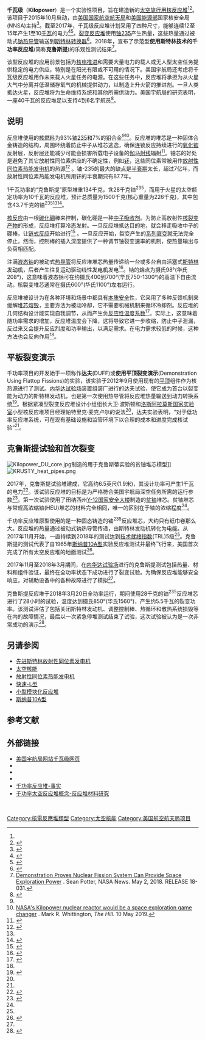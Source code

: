 {{Infobox nuclear reactor
| name        = 千瓦级反应堆
| image       = Kilopower experiment.jpg
| image_size  =
| caption     = 美国宇航局用于太空和行星表面的1千瓦功率核反应堆原型
| location    =
| coordinates = <!-- Use {{coord}} -->
| concept     = [[斯特林发动机|斯特林发动机]]
| generation  = 实验型
| reactor_line=
| type_label  =
| type        = <!-- Fertile material (if applicable, e.g. Th233) -->
| status      = 开发中
| fuel_type   = HEU
| fuel_state  = 固体(铸造圆柱体)
| spectrum_description    = <!-- Neutron energy spectrum (slow/fast) -->
| control     = [[碳化硼|碳化硼]]控制棒
| reflector   = [[氧化铍|氧化铍]]辐射反射体
| coolant     = [[钠|钠]][[热导管|热导管]] 
| moderator   =  
| electric    = 1-10千瓦
| thermal     = 4.3–43.3千瓦<sub>热效</sub>
| use         = 长期太空任务
| website     = {{URL|www.nasa.gov/directorates/spacetech/kilopower}}
}}
'''千瓦级'''（'''Kilopower'''）是一个实验性项目，旨在建造新的[[太空核能|太空旅行用核反应堆]]<ref name="DUFF-Gibson"/><ref name="Kilo_works">{{cite web |last1=Jan Wittry |first1=Gina Anderson |title=Demonstration Proves Nuclear Fission System Can Provide Space Exploration Power |url=https://www.nasa.gov/press-release/demonstration-proves-nuclear-fission-system-can-provide-space-exploration-power |publisher=NASA |access-date=May 2, 2018 |archive-date=2021-01-02 |archive-url=https://web.archive.org/web/20210102194049/https://www.nasa.gov/press-release/demonstration-proves-nuclear-fission-system-can-provide-space-exploration-power/ |dead-url=no }}</ref>。该项目于2015年10月启动，由[[美国国家航空航天局|美国国家航空航天局]]和[[美国能源部|美国能源部]]国家核安全局(NNSA)主持<ref>{{cite web|title=Kilopower Small Fission Technology (KP)|url=https://techport.nasa.gov/view/14405|website=TechPort.nasa.gov|publisher=NASA|access-date=16 May 2018|date=2011-08-09|archive-date=2020-10-01|archive-url=https://web.archive.org/web/20201001054138/https://techport.nasa.gov/view/14405|dead-url=no}}</ref>。截至2017年，千瓦级反应堆计划采用了四种尺寸，能够连续12至15年产生1至10[[瓦特|千瓦]]的电力<ref name="NASA_20171113">{{cite web |last1=Loura Hall |title=Powering Up NASA's Human Reach for the Red Planet |url=https://www.nasa.gov/directorates/spacetech/feature/Powering_Up_NASA_Human_Reach_for_the_Red_Planet |website=NASA.GOV |publisher=NASA |access-date=November 15, 2017 |archive-date=2020-11-09 |archive-url=https://web.archive.org/web/20201109030648/https://www.nasa.gov/directorates/spacetech/feature/Powering_Up_NASA_Human_Reach_for_the_Red_Planet/ |dead-url=no }}</ref><ref name="Space_Dev">{{cite journal|last1=McClure|first1=Patrick Ray|title=Space Nuclear Reactor Development|journal=Nuclear Engineering Capability Review|date=2017-03-06|volume=LA-UR-17-21904|page=16|url=http://permalink.lanl.gov/object/tr?what=info:lanl-repo/lareport/LA-UR-17-21904|access-date=16 May 2018|archive-date=2020-11-12|archive-url=https://web.archive.org/web/20201112015150/https://permalink.lanl.gov/object/tr?what=info%3Alanl-repo%2Flareport%2FLA-UR-17-21904|dead-url=no}}</ref>。[[核反应堆|裂变反应堆]]使用[[铀235|铀235]]产生热量，这些热量通过被动式[[钠|钠]][[热导管|热导管]]输送到[[斯特林发动机|斯特林转换器]]<ref name="Media_event20180118">{{cite web |title=Kilopower Project media slides |url=https://www.nasa.gov/sites/default/files/atoms/files/kilopower-media-event-charts-final-011618.pdf |website=NASA.GOV |publisher=NASA and Los Alamos |access-date=January 26, 2018 |archive-date=2020-11-11 |archive-url=https://web.archive.org/web/20201111233225/https://www.nasa.gov/sites/default/files/atoms/files/kilopower-media-event-charts-final-011618.pdf |dead-url=no }}</ref>。2018年，宣布了示范型'''使用斯特林技术的千功率反应堆'''(简称'''克鲁斯提''')的乐观性测试结果<ref name='Potter 2018'>[https://www.nasa.gov/press-release/demonstration-proves-nuclear-fission-system-can-provide-space-exploration-power Demonstration Proves Nuclear Fission System Can Provide Space Exploration Power] {{Wayback|url=https://www.nasa.gov/press-release/demonstration-proves-nuclear-fission-system-can-provide-space-exploration-power |date=20210102194049 }}. Sean Potter, NASA News. May 2, 2018. RELEASE 18-031.</ref>。

该型反应堆的应用前景包括为[[核电火箭|核电推进]]和需要大量电力的载人或无人型太空任务提供稳定的电力供应，特别是在阳光有限或不可用的情况下。美国宇航局还考虑将千瓦级反应堆用作未来载人火星任务的电源。在这些任务中，反应堆将承担为从火星大气中分离并低温储存氧气的机械提供动力，以制造上升火箭的推进剂。一旦人类抵达火星，反应堆将为生命维持系统和其他所需供动力。美国宇航局的研究表明，一座40千瓦的反应堆足以支持4到6名宇航员<ref>{{cite web|url=https://ntrs.nasa.gov/archive/nasa/casi.ntrs.nasa.gov/20170002010.pdf#page=8|title=NASA's Kilopower Reactor Development and the Path to Higher Power Missions|publisher=[[NASA|NASA]]|format=PDF|access-date=2021-02-20|archive-date=2020-11-11|archive-url=https://web.archive.org/web/20201111194607/https://ntrs.nasa.gov/archive/nasa/casi.ntrs.nasa.gov/20170002010.pdf#page=8|dead-url=no}}</ref>。

==说明==
反应堆使用的[[核燃料|核燃料]]为93%[[铀235|铀235]]和7%的[[钼|钼]]合金<ref name="AIAA"/><ref>[https://thehill.com/opinion/energy-environment/443068-nasas-kilopower-nuclear-reactor-would-be-a-space-exploration-game NASA's Kilopower nuclear reactor would be a space exploration game changer] {{Wayback|url=https://thehill.com/opinion/energy-environment/443068-nasas-kilopower-nuclear-reactor-would-be-a-space-exploration-game |date=20201211160001 }}. Mark R. Whittington, ''The Hill''. 10 May 2019.</ref>。反应堆的堆芯是一种固体合金铸造的结构，周围环绕着防止中子从堆芯逃逸，确保连锁反应持续进行的[[氧化铍|氧化铍]]反射层，反射层还能减少可能会损害所载电子设备的[[伽马射线|伽马射线]]辐射<ref>{{cite web |last1=Szondy |first1=David |title=NASA successfully tests next-generation space reactor |url=https://newatlas.com/nasa-krusty-reactor-nuclear/54465/ |website=New Atlas |publisher=GIZMAG PTY LTD |access-date=12 June 2018 |language=en |date=May 2, 2018 |archive-date=2020-11-09 |archive-url=https://web.archive.org/web/20201109012549/https://newatlas.com/nasa-krusty-reactor-nuclear/54465/ |dead-url=no }}</ref>。铀芯的好处是避免了其它放射性同位素供应的不确定性，例如[[钚|钚]]，这些同位素常被用作[[放射性同位素热能发电机|放射性同位素热能发电机]]的热源<ref>{{cite web|last1=Foust|first1=Jeff|title=Plutonium supply for NASA missions faces long-term challenges - SpaceNews.com|url=http://spacenews.com/plutonium-supply-for-nasa-missions-faces-long-term-challenges/|website=SpaceNews.com|access-date=16 May 2018|date=10 October 2017}}</ref> 。铀-235的最大的缺点是[[半衰期|半衰期]]太长，超过7亿年，而放射性同位素热能发电机所用钚的半衰期只有87.7年。

1千瓦功率的“克鲁斯提”原型堆重134千克，含28千克铀<sup>235</sup>，而用于火星的太空额定功率为10千瓦的反应堆，预计总质量为1500千克(核心重量为226千克)，其中包含43.7千克的铀<sup>235</sup><ref name="Space_Dev"/><ref name="Mars_Summit">{{cite journal|last1=McClure|first1=Patrick Ray|title=A small fission reactor for planetary surface and deep space power|date=2019-07-08|url=https://h2m.exploremars.org/wp-content/uploads/.../0515_0345_1B_PMcClure.pdf|access-date=16 July 2019}}{{Dead link}}</ref>。

[[核反应|核反应]]由一根[[碳化硼|碳化硼]]棒来控制，碳化硼是一种[[中子毒物|中子吸收剂]]。为防止高放射性[[核裂变产物|核裂变产物]]的形成，反应堆打算冷态发射。一旦反应堆抵达目的地，就会移走吸收中子的硼棒，让[[核链式反应|链式反应]]开始进行<ref name="AIAA">{{cite journal|last1=Gibson|first1=Ma rc A.|last2=Mason|first2=Lee|last3=Bowman|first3=Cheryl|last4=Poston|first4=David I.|last5=McClure|first5=Patrick R.|last6=Creasy|first6=John|last7=Robinson|first7=Chris|display-authors=3|title=Development of NASA's Small Fission Power System for Science and Human Exploration|journal=50th Joint Propulsion Conference|date=June 1, 2015|volume=NASA/TM-2015-218460|page=4|url=https://ntrs.nasa.gov/search.jsp?R=20150011642|access-date=16 May 2018}}</ref> 。一旦反应开始，裂变产生的[[衰变链|系列]][[放射性|衰变]]就无法完全停止。然而，控制棒的插入深度提供了一种调节铀裂变速率的机制，使热量输出与负荷相匹配。

注满[[钠|液态钠]]的被动式[[热导管|热导管]]将反应堆堆芯热量传递给一台或多台自由活塞式[[斯特林发动机|斯特林发动机]]，后者产生往复运动驱动线性[[发电机|发电机]]发电<ref>{{cite web |last1=Patrascu |first1=Daniel |title=NASA KRUSTY Nuclear Reactor Could Power Outposts on Mars for Years |url=https://www.autoevolution.com/news/nasa-krusty-nuclear-reactor-could-power-outposts-on-mars-for-years-125424.html |website=autoevolution |publisher=SoftNews NET |access-date=12 June 2018 |language=en-us |date=3 May 2018 |archive-date=2019-02-03 |archive-url=https://web.archive.org/web/20190203042454/https://www.autoevolution.com/news/nasa-krusty-nuclear-reactor-could-power-outposts-on-mars-for-years-125424.html |dead-url=no }}</ref>。钠的[[熔点|熔点]]为摄氏98°(华氏208°)，这意味着液态钠可在约摄氏400到700°(华氏750-1300°)的高温下自由流动。核裂变堆芯通常在摄氏600°(华氏1100°)左右运行。

反应堆被设计为在各种环境和场景中都具有[[本质安全|本质安全]]性，它采用了多种反馈机制来缓解[[堆芯熔毁|堆芯熔毁]]，主要方法为被动冷却，它不需要机械机制来循环冷却剂。反应堆的几何结构设计能实现自我调节，从而产生负[[燃料反应性温度系统|反应性温度系数]]<ref name="Nerva">{{cite web|title=KRUSTY: First of a New Breed of Reactors, Kilopower Part II|url=https://beyondnerva.wordpress.com/2017/11/19/krusty-first-of-a-new-breed-of-reactors-kilopower-part-ii/|website=Beyond NERVA|publisher=beyondnerva|access-date=16 May 2018|date=19 November 2017|archive-date=2018-10-30|archive-url=https://web.archive.org/web/20181030144636/https://beyondnerva.wordpress.com/2017/11/19/krusty-first-of-a-new-breed-of-reactors-kilopower-part-ii/|dead-url=no}}</ref>。实际上，这意味着随功率需求的增加，反应堆温度会下降，这将导致它进一步收缩，防止中子泄漏，反过来又会提升反应烈度和功率输出，以满足需求。在电力需求较低的时候，这种方法也会反向作用<ref name="Mars_Summit"/>。

==平板裂变演示==
千功率项目的开发始于一项称作'''达夫'''(DUFF)或'''使用平顶裂变演示'''(Demonstration Using Flattop Fissions)的实验，该实验于2012年9月使用现有的[[平顶_(临界组件)|平顶]]组件作为核热源进行了测试。[[内华达试验场|内华达试验场]]装置组装厂进行的达夫试验，使它成为首台以裂变能为动力的斯特林发动机，也是第一次使用热导管将反应堆热量输送到动力转换系统<ref name="DUFF-Poston">{{Cite journal|last1=Poston |last2=McClure |first1=David|first2=Patrick|date=January 2013|title=The DUFF experiment - What was learned?|url=https://www.researchgate.net/publication/288297377|journal=Nuclear an d Emerging Technologies for Space}}</ref>。根据紧凑型裂变反应堆设计小组组长大卫·波斯顿和[[洛斯阿拉莫斯国家实验室|洛斯阿拉莫斯国家实验室]]小型核反应堆项目经理帕特里克·麦克卢尔的说法<ref name="DUFF-Gibson"/>，达夫实验表明，“对于低功率反应堆系统，可在现有基础设施和监管环境下以合理的成本和进度完成核试验”<ref name="DUFF-Poston"/>。

==克鲁斯提试验和首次裂变==
[[File:Kilopower_DU_core.jpg|thumb]]制造的用于克鲁斯蒂实验的贫铀堆芯模型]]
[[File:KRUSTY_heat_pipes.png|thumb]]

2017年，克鲁斯提试验堆建成，它高约6.5英尺(1.9米)，其设计功率可产生1千瓦的电力<ref name="Mars_20170629">{{cite news |last1=Irene Klotz |title=NASA to Test Fission Power for Future Mars Colony |url=https://www.space.com/37348-nasa-fission-power-mars-colony.html |access-date=November 15, 2017 |work=Space.com |date=June 29, 2017 |archive-date=2020-02-22 |archive-url=https://web.archive.org/web/20200222052015/https://www.space.com/37348-nasa-fission-power-mars-colony.html |dead-url=no }}</ref>。该试验反应堆的目标是为严格符合美国宇航局深空任务所需的运行参数<ref>{{Cite web|url=https://ncsp.llnl.gov/TPRAgendas/2017/26_Sanchez_KRUSTY_MAR2017_R1.pdf|title=Kilowatt Reactor Using Stirling TechnologY (KRUSTY) Experiment Update Marcy 2017|last=Sanchez|first=Rene|date=March 2017|website=National Criticality Experiments Research Center|access-date=April 25, 2018|archive-date=2020-09-21|archive-url=https://web.archive.org/web/20200921123848/https://ncsp.llnl.gov/TPRAgendas/2017/26_Sanchez_KRUSTY_MAR2017_R1.pdf|dead-url=no}}</ref>。第一次试验使用了田纳西州[[Y-12国家安全大楼|Y-12国家安全大楼]]制造的[[贫铀|贫铀]]堆芯。贫铀堆芯与常规高[[浓缩铀|浓缩铀]](HEU)堆芯的材料完全相同，唯一的区别在于铀的浓缩程度<ref name="DUFF-Gibson"/>。

千功率反应堆原型使用的是一种固态铸造的铀<sup>235</sup>反应堆芯，大约只有纸巾卷那么大。反应堆的热量通过被动式钠热导管传递，由斯特林发动机转化为电能。从2017年11月开始，一直持续到2018年的测试达到[[技术就绪指数|技术就绪指数]](TRL)5级<ref name="NASA_20171113" />。克鲁斯提的测试代表了自1965年[[斯纳普10A型|斯纳普10A型]]实验反应堆测试并最终飞行来，美国首次完成了所有太空反应堆的地面测试<ref name="DUFF-Gibson">{{Cite web |url=https://ntrs.nasa.gov/archive/nasa/casi.ntrs.nasa.gov/20170002010.pdf |title=NASA's Kilopower Reactor Development and the Path to Higher Power Missions |last1=Gibson |first1=Marc |last2=Oleson |first2=Steven |last3=Poston |first3=David |last4=McClure |first4=Patrick |website=NASA |access-date=March 25, 2018 |archive-date=2020-11-11 |archive-url=https://web.archive.org/web/20201111194607/https://ntrs.nasa.gov/archive/nasa/casi.ntrs.nasa.gov/20170002010.pdf |dead-url=no }}</ref>。

2017年11月至2018年3月期间，在[[内华达试验场|内华达试验场]]进行的克鲁斯提测试包括热量、材料和组件验证，最终在全功率状态下成功进行了裂变试验。为确保反应堆能够安全响应，对辅助设备中的各种故障进行了模拟<ref name="Kilo_works"/>。

克鲁斯提反应堆于2018年3月20日全功率运行，期间使用28千克的铀<sup>235</sup>反应堆芯进行了28小时的试验，温度达到摄氏850°(华氏1560°)，产生约5.5千瓦的裂变功率。该测试评估了包括关闭斯特林发动机、调整控制棒、热循环和散热系统损毁等在内的故障情况，最后以一次紧急停堆测试结束了试验，这次试验被认为是一次非常成功的演示<ref name="Nerva III">{{cite web|title=KRUSTY: We Have Fission! K ilopower part III|url=https://beyondnerva.wordpress.com/2018/05/02/krusty-we-have-fission-kilopower-part-iii/|website=Beyond NERVA|publisher=beyondnerva|access-date=16 May 2018|date=2 May 2018|archive-date=2021-01-31|archive-url=https://web.archive.org/web/20210131093239/https://beyondnerva.wordpress.com/2018/05/02/krusty-we-have-fission-kilopower-part-iii/|dead-url=no}}</ref>。

==另请参阅==
{{colbegin}}
*[[先进斯特林放射性同位素发电机|先进斯特林放射性同位素发电机]]
*[[太空核能|太空核能]]
*[[放射性同位素热能发电机|放射性同位素热能发电机]]
*[[快速-L型|快速-L型]]
*[[小型模块化反应堆|小型模块化反应堆]]
*[[斯纳普10A型|斯纳普10A型]]
{{colend}}

==参考文献==
{{Reflist}}
==外部链接==
{{commons category}}
* [https://www.nasa.gov/directorates/spacetech/kilopower 美国宇航局网站千瓦级网页] {{Wayback|url=https://www.nasa.gov/directorates/spacetech/kilopower |date=20210216085058 }}
* {{youtube|DcdfMcjUy_U|千瓦级：通往富裕的探索动力之关}}
* {{youtube|KobRfGqlpGc|深空探测用小型反应堆——洛斯阿拉莫斯国家实验室}}
* {{Youtube|NLE5YFuCmhw|2018年8月公开展示的千功率反应堆}}
* [https://www.nasa.gov/sites/default/files/atoms/files/ns_kilopower_fs_180111.pdf 千功率反应堆-事实] {{Wayback|url=https://www.nasa.gov/sites/default/files/atoms/files/ns_kilopower_fs_180111.pdf |date=20201111232704 }} 
* [http://permalink.lanl.gov/object/tr?what=info:lanl-repo/lareport/LA-UR-14-23402 千功率太空反应堆概念-反应堆材料研究] {{Wayback|url=http://permalink.lanl.gov/object/tr?what=info%3Alanl-repo%2Flareport%2FLA-UR-14-23402 |date=20170826032310 }}
 
[[Category:核電反應堆類型|Category:核電反應堆類型]]
[[Category:太空核能|Category:太空核能]]
[[Category:美国航空航天局项目|Category:美国航空航天局项目]]